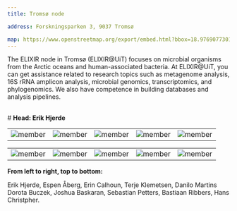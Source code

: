 ```yaml
---
title: Tromsø node

address: Forskningsparken 3, 9037 Tromsø

map: https://www.openstreetmap.org/export/embed.html?bbox=18.976907730102543%2C69.67869291552616%2C19.008107185363773%2C69.6881100456554&amp;layer=mapnik&amp;marker=69.68341%2C18.99766
---
```



The ELIXIR node in Tromsø (ELIXIR@UiT) focuses on microbial organisms from the Arctic oceans and human-associated bacteria. At ELIXIR@UiT, you can get assistance related to research topics such as metagenome analysis, 16S rRNA amplicon analysis, microbial genomics, transcriptomics, and phylogenomics. We also have competence in building databases and analysis pipelines.

<br /># **Head: Erik Hjerde**

|                                                |                                                 |                                                 |                                                    |                                           |
| :--------------------------------------------: | :---------------------------------------------: | :---------------------------------------------: | :------------------------------------------------: | :---------------------------------------: |
| ![member](../../assets/people/erik-hjerde.png) | ![member](../../assets/people/espen-aaberg.png) | ![member](../../assets/people/erin-calhoun.png) | ![member](../../assets/people/terje-klemetsen.jpg) | ![member](../../assets/people/Danilo.png) |

|                                           |                                                     |                                                      |                                        |                                                   |
| :---------------------------------------: | :-------------------------------------------------: | :--------------------------------------------------: | :------------------------------------: | :-----------------------------------------------: |
| ![member](../../assets/people/Dorota.jpg) | ![member](../../assets/people/joshua-baskaran.jpeg) | ![member](../../assets/people/sebastian-petters.jpg) | ![member](../../assets/people/Bas.jpg) | ![member](../../assets/people/HansChristpher.jpg) |

**From left to right, top to bottom:**

Erik Hjerde, Espen Åberg, Erin Calhoun, Terje Klemetsen, Danilo Martins
Dorota Buczek, Joshua Baskaran, Sebastian Petters, Bastiaan Ribbers, Hans Christpher.
